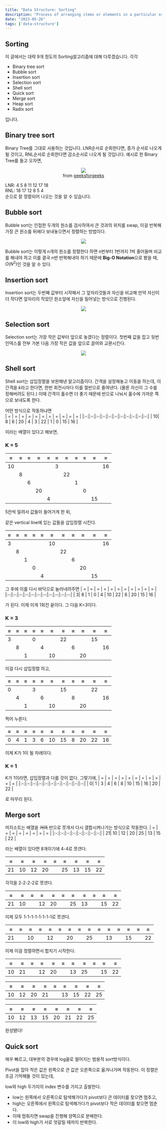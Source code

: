 ```yaml
---
title: "Data Structure: Sorting"
description: "Process of arranging items or elements in a particular order or sequence."
date: "2023-05-26"
tags: ['data-structure']
---
```

## Sorting
이 글에서는 대략 9개 정도의 Sorting알고리즘에 대해 다루겠습니다. 각각 
- Binary tree sort
- Bubble sort
- Insertion sort
- Selection sort
- Shell sort
- Quick sort
- Merge sort
- Heap sort
- Radix sort  

입니다.

## Binary tree sort
Binary Tree를 그대로 사용하는 것입니다. LNR순서로 순회한다면, 증가 순서로 나오게 될 것이고, RNL순서로 순회한다면 감소순서로 나오게 될 것입니다. 예시로 한 Binary Tree를 들고 오자면, 

<p align="center">
<img src="https://github.com/shiueo/shiueo/blob/main/web/public/Binary_tree_v2.jpg?raw=true"/><br/>
from <a href="https://www.geeksforgeeks.org">geeksforgeeks</a>
</p>

LNR: 4 5 8 11 12 17 18  
RNL: 18 17 12 8 5 4  
순으로 잘 정렬되어 나오는 것을 알 수 있습니다.

## Bubble sort
Bubble sort는 인접한 두개의 원소를 검사하여서 큰 것과의 위치를 swap, 이걸 반복해 가장 큰 원소를 뒤에다 보내놓으면서 정렬하는 방법이다. 
<p align="center">
<img src="https://github.com/shiueo/shiueo/blob/main/web/public/bubble_sort.gif?raw=true"/><br/>
</p>

Bubble sort는 이렇게 n개의 원소를 정렬한다 하면 n번부터 1번까지 1씩 줄어들며 비교를 해내야 하고 이를 결국 n번 반복해내야 하기 때문에 **Big-O Notation**으로 봤을 때, $O(N^2)$인 것을 알 수 있다.

## Insertion sort
Insertion sort는 두번째 값부터 시작해서 그 앞자리것들과 자신을 비교해 만약 자신이 더 작다면 앞자리의 작았던 원소앞에 자신을 밀어넣는 방식으로 진행된다. 

<p align="center">
<img src="https://github.com/shiueo/shiueo/blob/main/web/public/insertion_sort.gif?raw=true"/><br/>
</p>

## Selection sort
Selection sort는 가장 작은 값부터 앞으로 놓겠다는 정렬이다. 첫번째 값을 잡고 뒷번 인덱스를 전부 가본 다음 가장 작은 값을 앞으로 끌어와 교환시킨다.

<p align="center">
<img src="https://github.com/shiueo/shiueo/blob/main/web/public/selection_sort.gif?raw=true"/><br/>
</p>

## Shell sort
Shell sort는 삽입정렬을 보완해낸 알고리즘이다. 간격을 설정해놓고 이동을 하는데, 이 간격을 $k$라고 한다면, 한번 회전시마다 이를 절반으로 줄여낸다. (물론 자신이 그 수를 정해버려도 된다.) 이때 간격이 홀수면 더 좋기 때문에 반으로 나눠서 홀수에 가까운 쪽으로 보내도록 한다.

어떤 방식으로 작동하냐면  
| =  | =  |  = | =  | =  |  = | =  |  = |  = | =  | = |
|:-:|:-:|:-:|:-:|:-:|:-:|:-:|:-:|:-:|:-:|:-:|
|  10| 8  |  6 |  20 | 4  | 3  |  22 | 1  | 0  | 15  | 16  |

이라는 배열이 있다고 해보면,  


### K = 5
| =  | =  |  = | =  | =  |  = | =  |  = |  = | =  | = |
|:-:|:-:|:-:|:-:|:-:|:-:|:-:|:-:|:-:|:-:|:-:|
|  10|   |   |   |   | 3  |   |   |   |   | 16  |
|   | 8  |   |   |   |   | 22  |   |   |   |   |  |
|   |   |  6 |   |   |   |   |   1|   |   |   | |
|   |   |   |  20 |   |   |   |   |  0 |   |   |  |
|   |   |   |   | 4  |   |   |   |   |   15|   | |

5칸씩 밀려서 값들이 들어가게 한 뒤,

같은 vertical line에 있는 값들을 삽입정렬 시킨다.

| =  | =  |  = | =  | =  |  = | =  |  = |  = | =  | = |
|:-:|:-:|:-:|:-:|:-:|:-:|:-:|:-:|:-:|:-:|:-:|
|  3|   |   |   |   | 10  |   |   |   |   | 16  |
|   | 8  |   |   |   |   | 22  |   |   |   |   |  |
|   |   |  1 |   |   |   |   |   6|   |   |   | |
|   |   |   |  0 |   |   |   |   |  20 |   |   |  |
|   |   |   |   | 4  |   |   |   |   |   15|   | |

그 후에 이를 다시 바닥으로 눌러내려주면
| =  | =  |  = | =  | =  |  = | =  |  = |  = | =  | = |
|:-:|:-:|:-:|:-:|:-:|:-:|:-:|:-:|:-:|:-:|:-:|
|  3| 8  |  1 |  0 | 4  | 10  |  22 | 6  | 20  | 15  | 16  |

가 된다. 이제 이게 1회전 끝이다. 그 다음 K=3이다.

### K = 3
| =  | =  |  = | =  | =  |  = | =  |  = |  = | =  | = |
|:-:|:-:|:-:|:-:|:-:|:-:|:-:|:-:|:-:|:-:|:-:|
|  3|   |   |  0 |   |   | 22  |   |   |  15 |
|   | 8  |   |   | 4  |   |   |  6 |   |   |  16 |
|   |   |  1 |   |   |  10 |   |   | 20  |   |   |

이걸 다시 삽입정렬 하고,

| =  | =  |  = | =  | =  |  = | =  |  = |  = | =  | = |
|:-:|:-:|:-:|:-:|:-:|:-:|:-:|:-:|:-:|:-:|:-:|
|  0|   |   |  3 |   |   | 15  |   |   |  22 |
|   | 4  |   |   | 6  |   |   |  8 |   |   |  16 |
|   |   |  1 |   |   |  10 |   |   | 20  |   |   |

찍어 누른다.

| =  | =  |  = | =  | =  |  = | =  |  = |  = | =  | = |
|:-:|:-:|:-:|:-:|:-:|:-:|:-:|:-:|:-:|:-:|:-:|
|  0| 4  |  1 |  3 | 6  | 10  |  15 | 8  | 20  | 22  | 16  |

이제 K가 1이 될 차례이다.  

### K = 1
K가 1이라면, 삽입정렬과 다를 것이 없다. 그렇기에, 
| =  | =  |  = | =  | =  |  = | =  |  = |  = | =  | = |
|:-:|:-:|:-:|:-:|:-:|:-:|:-:|:-:|:-:|:-:|:-:|
|  0| 1  |  3 |  4 | 6  | 8  |  10 | 15  | 16  | 20  | 22  |

로 마무리 된다.

## Merge sort
머지소트는 배열을 ~~거의~~ 반으로 쪼개서 다시 결합시켜나가는 방식으로 작동한다.
| =  | =  |  = | =  | =  |  = | =  |  = | 
|:-:|:-:|:-:|:-:|:-:|:-:|:-:|:-:|
|  21| 10  |  12 |  20 | 25  | 13  |  15 | 22 |

라는 배열이 있다면 8개이기에 4-4로 쪼갠다.

| =  | =  |  = | =  |=  | =  |  = | =  |  = | 
|:-:|:-:|:-:|:-:|:-:|:-:|:-:|:-:|:-:|
|  21| 10  |  12 |  20 | | 25  | 13  |  15 | 22 |

각각을 2-2-2-2로 쪼갠다.

| =  | = | =  |=  | =  |  = | =  |  = | =  |  = | =  |
|:-:|:-:|:-:|:-:|:-:|:-:|:-:|:-:|:-:|:-:|:-:|
|21|10| |12 | 20| | 25 | 13 | |15|22|

이제 모두 1-1-1-1-1-1-1-1로 쪼갠다.

| =  | = | =  |=  | =  |  = | =  |  = | =  |  = | =  |=  |=  |=  |=  |
|:-:|:-:|:-:|:-:|:-:|:-:|:-:|:-:|:-:|:-:|:-:|:-:|:-:|:-:|:-:|
|21| | 10| | 12| | 20| | 25| | 13| | 15| | 22|

이제 이걸 정렬하면서 합치기 시작한다.

| =  | = | =  |=  | =  |  = | =  |  = | =  |  = | =  |
|:-:|:-:|:-:|:-:|:-:|:-:|:-:|:-:|:-:|:-:|:-:|
|10|21| |12 | 20| | 13 | 25 | |15|22|

| =  | =  |  = | =  |=  | =  |  = | =  |  = | 
|:-:|:-:|:-:|:-:|:-:|:-:|:-:|:-:|:-:|
|  10| 12  |  20 |  21 | | 13  | 15  |  22 | 25 |

| =  | =  |  = | =  | =  |  = | =  |  = | 
|:-:|:-:|:-:|:-:|:-:|:-:|:-:|:-:|
| 10|12|13|15|20|21|22|25|

완성됐다!
## Quick sort

매우 빠르고, 대부분의 경우에 log꼴로 떨어지는 범용적 sort방식이다.

Pivot을 잡아 작은 값은 왼쪽으로 큰 값은 오른쪽으로 옮겨나가며 작동한다. 이 정렬은 조금 기억해둘 것이 있는데,  

low와 high 두가지의 index 변수를 가지고 출발한다. 
- low는 왼쪽에서 오른쪽으로 탐색해가다가 pivot보다 큰 데이터를 찾으면 멈추고,
- high는 오른쪽에서 왼쪽으로 탐색해가다가 pivot보다 작은 데이터를 찾으면 멈춘다.
- 이때 멈춰지면 swap을 진행해 양쪽으로 분배한다.
- 이 low와 high가 서로 엇갈릴 때까지 반복한다.